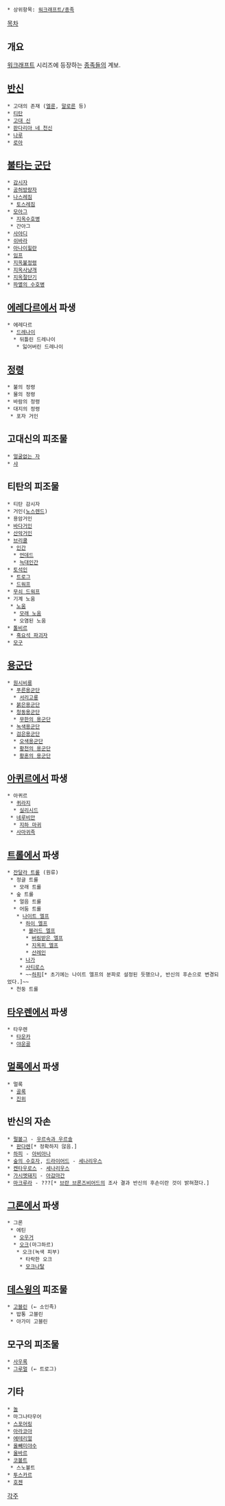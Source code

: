  * 상위항목: [[워크래프트/종족]]

[[목차]]

== 개요 ==
[[워크래프트]] 시리즈에 등장하는 [[워크래프트/종족|종족]]들의 계보. 

== [[반신]] ==
 * 고대의 존재 ([[엘룬]], [[말로른]] 등)
 * [[티탄(워크래프트)|티탄]]
 * [[고대 신]]
 * [[판다리아 네 천신]]
 * [[나루]]
 * [[로아]]

== [[불타는 군단]] == 
 * [[감시자]]
 * [[공허방랑자]]
 * [[나스레짐]]
  * [[토스레짐]]
 * [[모아그]]
  * [[지옥수호병]]
  * 간아그
 * [[사야디]]
 * [[쉬바라]]
 * [[아나이힐란]]
 * [[임프]]
 * [[지옥불정령]]
 * [[지옥사냥개]]
 * [[지옥절단기]]
 * [[파멸의 수호병]]

== [[에레다르]]에서 파생 ==
 * 에레다르
  * [[드레나이]]
   * 뒤틀린 드레나이
    * 잃어버린 드레나이

== [[정령]] ==
 * 불의 정령
 * 물의 정령
 * 바람의 정령
 * 대지의 정령
  * 포자 거인

== 고대신의 피조물 ==
 * [[얼굴없는 자]]
 * [[샤]]

== 티탄의 피조물 ==
 * 티탄 감시자
 * 거인([[노스렌드]])
 * 용암거인
 * [[바다거인]]
 * [[산악거인]]
 * [[브리쿨]]
  * [[인간(워크래프트)|인간]]
   * [[언데드(워크래프트)|언데드]]
   * [[늑대인간(워크래프트)|늑대인간]]
 * [[토석인]]
  * [[트로그]]
  * [[드워프(워크래프트)|드워프]]
 * [[무쇠 드워프]]
 * 기계 노움
  * [[노움(워크래프트)|노움]]
   * [[모래 노움]]
   * 오염된 노움
 * [[톨비르]]
  * [[옵시디언 스태추|흑요석 파괴자]]
 * [[모구]]

== [[용군단]] ==
 * [[원시비룡]]
  * [[푸른용군단]]
   * [[서리고룡]]
  * [[붉은용군단]]
  * [[청동용군단]]
   * [[무한의 용군단]]
  * [[녹색용군단]]
  * [[검은용군단]]
   * [[오색용군단]]
   * [[황천의 용군단]]
   * [[황혼의 용군단]]
 
== [[아퀴르]]에서 파생 ==
 * 아퀴르
  * [[퀴라지]]
   * [[실리시드]]
  * [[네루비안]]
   * [[크립트 핀드|지하 마귀]]
  * [[사마귀족]]

== [[트롤]]에서 파생 ==
 * [[잔달라 부족|잔달라 트롤]] (원류)
  * 정글 트롤
   * 모래 트롤
  * 숲 트롤
   * 얼음 트롤
   * 어둠 트롤
    * [[나이트 엘프]]
     * [[하이 엘프(워크래프트)|하이 엘프]]
      * [[블러드 엘프]]
       * [[버림받은 엘프]]
       * [[지옥피 엘프]]
       * [[산레인]]
     * [[나가(워크래프트)|나가]]
     * [[사티로스]]
     * ~~[[하피]][* 초기에는 나이트 엘프의 분파로 설정된 듯했으나, 반신의 후손으로 변경되었다.]~~
  * 천둥 트롤

== [[타우렌]]에서 파생 ==
 * 타우렌
  * [[타운카]]
  * [[야운골]]

== [[멀록]]에서 파생 ==
 * 멀록
  * [[골록]]
  * [[진위]]

== 반신의 자손 ==
 * [[펄볼그]] - [[우르속과 우르솔]]
  * [[판다렌]][* 정확하지 않음.]
 * [[하피]] - [[아비아나]]
 * [[키퍼 오브 그로브|숲의 수호자]], [[드라이어드]] - [[세나리우스]]
 * [[켄타우로스]] - [[세나리우스]]
 * [[가시멧돼지]] - [[아감마간]]
 * [[마크루라]] - ???[* [[브란 브론즈비어드]]의 조사 결과 반신의 후손이란 것이 밝혀졌다.]

== [[그론]]에서 파생 ==
 * 그론
  * 에틴
   * [[오우거(워크래프트)|오우거]]
   * [[오크(워크래프트)|오크]](마그하르)
    * 오크(녹색 피부)
     * 타락한 오크
     * [[모크나탈]]

== [[데스윙]]의 피조물 ==
 * [[고블린(워크래프트)|고블린]] (← 소인족)
  * 밥통 고블린
  * 아가미 고블린

== 모구의 피조물 ==
 * [[사우록]]
 * [[그루멀]] (← 트로그)

== 기타 ==
 * [[놀]]
 * 마그나타우어
 * [[스포어링]]
 * [[아라코아]]
 * [[에테리얼]]
 * [[올빼미야수]]
 * [[울바르]]
 * [[코볼트]]
  * 스노볼트
 * [[투스카르]]
 * [[호젠]]
 
[[각주]]
